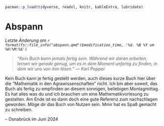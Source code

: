 ```r
pacman::p_load(tidyverse, readxl, knitr, kableExtra, lubridate)
```

# Abspann {#sec-abspann .unnumbered}

*Letzte Änderung am `r format(fs::file_info("abspann.qmd")$modification_time, '%d. %B %Y um %H:%M:%S')`*

> *"Kein Buch kann jemals fertig sein. Während wir daran arbeiten, lernen wir gerade genug, um es in dem Moment unfertig zu finden, in dem wir uns von ihm lösen." --- Karl Popper*

Kein Buch kann je fertig gestellt werden, auch dieses kurze Buch hier über die "Mathematik in den Agrawissenschaften" nicht. Ich bin aber soweit, das Buch als fertig zu empfinden an diesem sonnigen, beliebigen Montagmittag. Es hat alles was du und ich brauchen um eine Mathematikvorlesung zu gestalten. Am Ende ist es dann doch eine gute Referenz zum nachschlagen geworden. Möge dir das Buch von Nutzen sein. Mmir hat es Spaß gemacht zu schreiben.

-- Osnabrück im Juni 2024